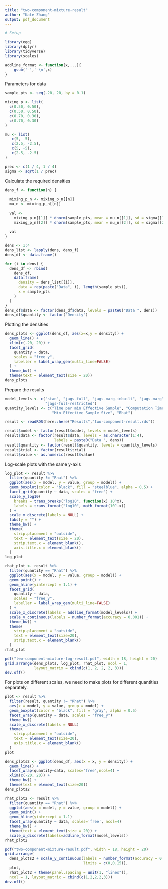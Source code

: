 ```yaml
---
title: "two-component-mixture-result"
author: "Kate Zhang"
output: pdf_document
---
```


```r
# Setup
```

```r
library(egg)
library(dplyr)
library(tidyverse)
library(scales)
```

```r
addline_format <- function(x,...){
    gsub('-','-\n',x)
}
```

Parameters for data

```r
sample_pts <- seq(-20, 20, by = 0.1)

mixing_p <- list(
  c(0.50, 0.50),
  c(0.50, 0.50),
  c(0.70, 0.30),
  c(0.70, 0.30)
)

mu <- list(
   c(5, -5),
   c(2.5, -2.5),
   c(5, -5),
   c(2.5, -2.5)
)

prec <- c(1 / 4, 1 / 4)
sigma <- sqrt(1 / prec)
```

Calculate the required densities

```r
dens_f <- function(n) {
  
  mixing_p_n <- mixing_p_n[[n]]
  mu_n <- mixing_p_n[[n]]
  
  val <- 
    mixing_p_n[[1]] * dnorm(sample_pts, mean = mu_n[[1]], sd = sigma[[1]]) +
    mixing_p_n[[2]] * dnorm(sample_pts, mean = mu_n[[2]], sd = sigma[[2]])
  
  val
}

dens <- 1:4
dens_list <- lapply(dens, dens_f)
dens_df <- data.frame()

for (i in dens) {
  dens_df <- rbind(
    dens_df, 
    data.frame(
      density = dens_list[[i]], 
      data = rep(paste("Data", i), length(sample_pts)), 
      x = sample_pts
    )
  )
}
dens_df$data <- factor(dens_df$data, levels = paste0("Data ", dens))
dens_df$quantity <- factor("Density")
```

Plotting the densities

```r
dens_plots <- ggplot(dens_df, aes(x=x,y = density)) +
  geom_line() + 
  xlim(c(-20, 20)) + 
  facet_grid(
    quantity ~ data, 
    scales = "free_y",
    labeller = label_wrap_gen(multi_line=FALSE)
  ) +
  theme_bw() +
  theme(text = element_text(size = 20))
dens_plots
```

Prepare the results

```r
model_levels <- c("stan", "jags-full", "jags-marg-inbuilt", "jags-marg",
                  "jags-full-restricted")
quantity_levels <- c("Time per min Effective Sample", "Computation Time", 
                     "Min Effective Sample Size", "Rhat")

result <- readRDS(here::here("Results","two-component-result.rds"))

result$model <- factor(result$model, levels = model_levels)
result$data <- factor(result$data, levels = as.character(1:4), 
                      labels = paste0("Data ", dens))
result$quantity <- factor(result$quantity, levels = quantity_levels)
result$trial <- factor(result$trial)
result$value <- as.numeric(result$value)
```

Log-scale plots with the same y-axis

```r
log_plot <- result %>%
  filter(quantity != "Rhat") %>%
  ggplot(aes(x = model, y = value, group = model)) + 
  geom_boxplot(color = "black", fill = "steelblue", alpha = 0.5) + 
  facet_grid(quantity ~ data, scales = "free") + 
  scale_y_log10(
    breaks = trans_breaks("log10", function(x) 10^x), 
    labels = trans_format("log10", math_format(10^.x))
  ) + 
  scale_x_discrete(labels = NULL) + 
  labs(y = "") + 
  theme_bw() + 
  theme(
    strip.placement = "outside", 
    text = element_text(size = 20), 
    strip.text.x = element_blank(),
    axis.title.x = element_blank()
  )
log_plot
```

```r
rhat_plot <- result %>% 
  filter(quantity == "Rhat") %>% 
  ggplot(aes(x = model, y = value, group = model)) + 
  geom_point() +
  geom_hline(yintercept = 1.1) + 
  facet_grid(
    quantity ~ data, 
    scales = "free_y", 
    labeller = label_wrap_gen(multi_line=FALSE)
  ) + 
  scale_x_discrete(labels = addline_format(model_levels)) + 
  scale_y_continuous(labels = number_format(accuracy = 0.001)) + 
  theme_bw() + 
  theme(
    strip.placement = "outside",
    text = element_text(size=20), 
    strip.text.x = element_blank()
  )
rhat_plot
```

```r
pdf("two-component-mixture-log-result.pdf", width = 18, height = 20)
grid.arrange(dens_plots, log_plot, rhat_plot, ncol = 1, 
             layout_matrix = cbind(c(1, 2, 2, 2, 3)))
dev.off()
```

For plots on different scales, we need to make plots for different quantities separately. 

```r
plot <- result %>% 
  filter(result, quantity != "Rhat") %>% 
  aes(x = model, y = value, group = model) + 
  geom_boxplot(color = "black", fill = "gray", alpha = 0.5)
  facet_wrap(quantity ~ data, scales = "free_y") 
  theme_bw()
  scale_x_discrete(labels = NULL)
  theme(
    strip.placement = "outside", 
    text = element_text(size=20), 
    axis.title.x = element_blank()
  )
plot
```

```r
dens_plots2 <- ggplot(dens_df, aes(x = x, y = density)) + 
  geom_line() +
  facet_wrap(quantity~data, scales='free',ncol=4) +
  xlim(c(-20, 20)) + 
  theme_bw() +
  theme(text = element_text(size=20)) 
dens_plots2
```

```r
rhat_plot2 <- result %>%
  filter(quantity == "Rhat") %>%
  ggplot(aes(x = model, y = value, group = model)) + 
  geom_point() +
  geom_hline(yintercept = 1.1)
  facet_wrap(quantity ~ data, scales='free', ncol=4)
  theme_bw() + 
  theme(text = element_text(size = 20)) +
  scale_x_discrete(labels=addline_format(model_levels))
rhat_plot2
```

```r
pdf("two-component-mixture-result.pdf", width = 18, height = 20)
grid.arrange(
  dens_plots2 + scale_y_continuous(labels = number_format(accuracy = 0.001), 
                                   limits = c(0,0.15)),
  plot,
  rhat_plot2 + theme(panel.spacing = unit(1, "lines")),
  ncol = 1, layout_matrix = cbind(c(1,2,2,2,3)))
dev.off()
```
